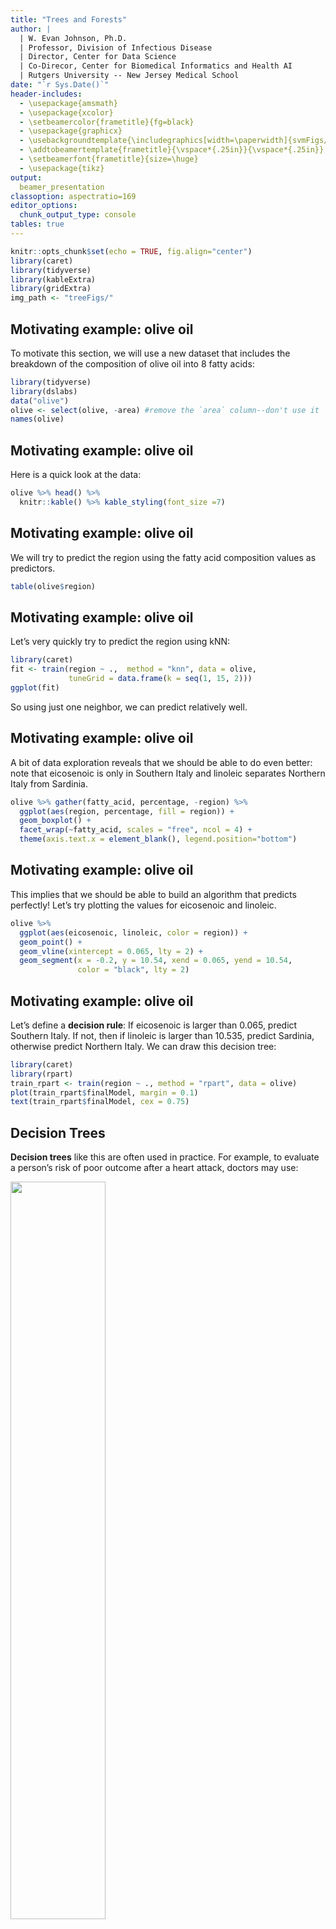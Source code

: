 ```yaml
---
title: "Trees and Forests"
author: | 
  | W. Evan Johnson, Ph.D.
  | Professor, Division of Infectious Disease
  | Director, Center for Data Science
  | Co-Direcor, Center for Biomedical Informatics and Health AI
  | Rutgers University -- New Jersey Medical School
date: "`r Sys.Date()`"
header-includes:
  - \usepackage{amsmath}
  - \usepackage{xcolor}
  - \setbeamercolor{frametitle}{fg=black}
  - \usepackage{graphicx}
  - \usebackgroundtemplate{\includegraphics[width=\paperwidth]{svmFigs/RH_template_Page_2.png}}
  - \addtobeamertemplate{frametitle}{\vspace*{.25in}}{\vspace*{.25in}}
  - \setbeamerfont{frametitle}{size=\huge}
  - \usepackage{tikz}
output: 
  beamer_presentation
classoption: aspectratio=169 
editor_options: 
  chunk_output_type: console
tables: true
---
```


```r
knitr::opts_chunk$set(echo = TRUE, fig.align="center")
library(caret)
library(tidyverse)
library(kableExtra)
library(gridExtra)
img_path <- "treeFigs/"
```


## Motivating example: olive oil
To motivate this section, we will use a new dataset that includes the breakdown of the composition of olive oil into 8 fatty acids:
```r
library(tidyverse)
library(dslabs)
data("olive")
olive <- select(olive, -area) #remove the `area` column--don't use it
names(olive) 
```

## Motivating example: olive oil
Here is a quick look at the data:
```r
olive %>% head() %>% 
  knitr::kable() %>% kable_styling(font_size =7)
```

## Motivating example: olive oil
\Large
We will try to predict the region using the fatty acid composition values as predictors.

```r
table(olive$region)
```

## Motivating example: olive oil
Let's very quickly try to predict the region using kNN:
\scriptsize
```r
library(caret)
fit <- train(region ~ .,  method = "knn", data = olive,
             tuneGrid = data.frame(k = seq(1, 15, 2))) 
ggplot(fit)
```

\normalsize So using just one neighbor, we can predict relatively well. 

## Motivating example: olive oil
A bit of data exploration reveals that we should be able to do even better: note that eicosenoic is only in Southern Italy and linoleic separates Northern Italy from Sardinia.

```r
olive %>% gather(fatty_acid, percentage, -region) %>%
  ggplot(aes(region, percentage, fill = region)) +
  geom_boxplot() +
  facet_wrap(~fatty_acid, scales = "free", ncol = 4) +
  theme(axis.text.x = element_blank(), legend.position="bottom")
```

## Motivating example: olive oil
This implies that we should be able to build an algorithm that predicts perfectly! Let's try plotting the values for eicosenoic and linoleic.

```r
olive %>% 
  ggplot(aes(eicosenoic, linoleic, color = region)) + 
  geom_point() +
  geom_vline(xintercept = 0.065, lty = 2) + 
  geom_segment(x = -0.2, y = 10.54, xend = 0.065, yend = 10.54, 
               color = "black", lty = 2)
```

## Motivating example: olive oil
Let's define a **decision rule**: If eicosenoic is larger than 0.065, predict Southern Italy. If not, then if linoleic is larger than $10.535$, predict Sardinia, otherwise predict Northern Italy. We can draw this decision tree:

```r
library(caret)
library(rpart)
train_rpart <- train(region ~ ., method = "rpart", data = olive)
plot(train_rpart$finalModel, margin = 0.1)
text(train_rpart$finalModel, cex = 0.75)
```

## Decision Trees
**Decision trees** like this are often used in practice. For example, to evaluate a person's risk of poor outcome after a heart attack, doctors may use:

\center
![](treeFigs/heartAttack.png){width=55%}

\scriptsize
([Source: Walton 2010 Informal Logic, Vol. 30, No. 2, pp. 159-184](https://papers.ssrn.com/sol3/Delivery.cfm/SSRN_ID1759289_code1486039.pdf?abstractid=1759289&mirid=1&type=2).)

## Decision Trees
\Large
A tree is a flow chart of yes or no questions. We define an algorithm that creates trees with predictions at the ends, referred to as __nodes__.

Regression and decision trees, or sometimes called **Classification and Regression Trees (CART)**, predict an outcome $Y$ by partitioning the predictors ${\bf X}$.

## Regression trees

For continuous outcomes, we call the method a __regression tree__. We use polling data to estimate the conditional expectation $f(x)=\mbox{E}(Y | X = x)$ with $Y$ the poll margin and $x$ the day. 

\small
```r
data("polls_2008")
polls_2008 %>% ggplot() + geom_point(aes(day, margin)) 
```

## Regression trees
\Large
The idea is to build a decision tree and, at the end of each __node__, obtain a predictor $\hat{y}$. 

Mathematically, we are partitioning the predictor space into $J$ non-overlapping regions, $R_1, R_2, \ldots, R_J$, and then for any predictor $x$ that falls within region $R_j$, estimate $f(x)$ with the average of the training observations $y_i$ for which the associated predictor $x_i$ is also in $R_j$.

## Regression trees
\Large
Regression trees create partitions recursively. We start the algorithm with one partition, the entire predictor space. In our simple first example, this space is the interval [-155, 1]. 

The first step will partition the space into two partitions. The second step will split one of these partitions into two and we will have three partitions, then four, then five, and so on.

## Regression trees
\Large
Let's take a look at what this algorithm does on the 2008 presidential election poll data. We will use the `rpart` function in the __rpart__ package.

```r
library(rpart)
fit <- rpart(margin ~ ., data = polls_2008)
```

## Regression trees
We can visually see where the splits were made:

```r
plot(fit, margin = 0.1)
text(fit, cex = 0.75)
```

## Regression trees
The first split is made on day -39.5, then split at day -86.5. The two resulting new partitions are split on days -49.5 and -117.5, respectively, and so on. The final estimate $\hat{f}(x)$ looks like this:

\footnotesize
```r
polls_2008 %>% 
  mutate(y_hat = predict(fit)) %>% ggplot() +
  geom_point(aes(day, margin)) + geom_step(aes(day, y_hat), col="red")
```

## Regression trees
\Large
Note that the algorithm stopped partitioning at 8. Every time we split and define two new partitions, our training set RSS decreases because our model has more flexibility to adapt to the training data. 

In fact, if you split until every point is its own partition, then RSS goes all the way down to 0. 

To avoid this, the algorithm sets a minimum for how much the RSS must improve for another partition to be added. This parameter is referred to as the __complexity parameter (cp)__.

## Regression trees
\Large
However, cp is not the only parameter --- another common parameter is the minimum number of observations required in order to split a partition. The argument used in the `rpart` function is `minsplit` and the default is 20. 

The `rpart` implementation of regression trees also permits users to determine a minimum number of observations in each node. The argument is `minbucket` and defaults to `round(minsplit/3)`. 

## Regression trees
If we set `cp = 0` and `minsplit = 2`, then our prediction is as flexible as possible and our predictor is our original data:

\footnotesize
```r
fit <- rpart(margin ~ ., data = polls_2008, 
             control = rpart.control(cp = 0, minsplit = 2))
polls_2008 %>% 
  mutate(y_hat = predict(fit)) %>% ggplot() +
  geom_point(aes(day, margin)) +  geom_step(aes(day, y_hat), col="red")
```

## Regression trees
If we already have a tree and want to apply a higher cp value, we can __prune__ the tree with the `prune` function:
\footnotesize
```r
pruned_fit <- prune(fit, cp = 0.01)
polls_2008 %>% mutate(y_hat = predict(pruned_fit)) %>% ggplot() +
  geom_point(aes(day, margin)) + geom_step(aes(day, y_hat), col="red")
```


## Regression trees
But how do we pick these parameters? We can use cross validation! Here is an example of using cross validation to choose cp:

\footnotesize
```r
library(caret)
train_rpart <- train(margin ~ ., method = "rpart",
                     tuneGrid = data.frame(cp = seq(0, 0.05, len = 25)),
                     data = polls_2008)
ggplot(train_rpart)
```

## Regression trees
To see the resulting tree, we access the `finalModel` and plot it:
\footnotesize
```r
plot(train_rpart$finalModel, margin = 0.1)
text(train_rpart$finalModel, cex = 0.75)
```

## Regression trees
And because we only have one predictor, we can actually plot $\hat{f}(x)$:
\footnotesize
```r
polls_2008 %>% 
  mutate(y_hat = predict(train_rpart)) %>% ggplot() +
  geom_point(aes(day, margin)) +
  geom_step(aes(day, y_hat), col="red")
```

## Classification (decision) trees
\Large
**Classification trees**, or **decision trees**, are used in prediction problems where the _outcome is categorical_. 

First, we form predictions by calculating which class is the most common among the training set observations within the partition, rather than taking the average in each partition (as we can't take the average of categories).

Second, we metrics such as the the __Gini Index__ and __Entropy__ to optimize our results.   

## Classification (decision) trees
\Large
To define the **Gini Index**, we define $\hat{p}_{j,k}$ as the proportion of observations in partition $j$ that are of class $k$. The Gini Index is defined as 

$$\mbox{Gini}(j) = \sum_{k=1}^K \hat{p}_{j,k}(1-\hat{p}_{j,k}).$$

In a perfect scenario, the outcomes in each of our partitions are all of the same category since this will permit perfect accuracy. The _Gini Index_ would be 0, and becomes larger the more we deviate from this scenario. 

## Classification (decision) trees
\Large
The __Entropy__ is defined as

$$\mbox{entropy}(j) = -\sum_{k=1}^K \hat{p}_{j,k}\log(\hat{p}_{j,k}),$$ 

with $0 \times \log(0)$ defined as 0. 

## Classification (decision) trees
Lets look at how a classification tree performs on the following dataset:
```r
data("mnist_27")

plot_cond_prob <- function(p_hat=NULL){
  tmp <- mnist_27$true_p
  if(!is.null(p_hat)){
    tmp <- mutate(tmp, p=p_hat)
  }
  tmp %>% ggplot(aes(x_1, x_2, z=p, fill=p)) +
  geom_raster(show.legend = FALSE) +
  scale_fill_gradientn(colors=c("#F8766D","white","#00BFC4")) +
  stat_contour(breaks=c(0.5),color="black")
}

p1 <- mnist_27$train %>% 
  ggplot(aes(x_1,x_2,col=y)) + geom_point() +
  ggtitle("Scatterplot of the data")

p2 <- plot_cond_prob() + ggtitle("True conditional probability")

grid.arrange(p1, p2, nrow=1)

```

## Classification (decision) trees
```r
plot_cond_prob <- function(p_hat=NULL){
  tmp <- mnist_27$true_p
  if(!is.null(p_hat)){
    tmp <- mutate(tmp, p=p_hat)
  }
  tmp %>% ggplot(aes(x_1, x_2, z=p, fill=p)) +
  geom_raster(show.legend = FALSE) +
  scale_fill_gradientn(colors=c("#F8766D","white","#00BFC4")) +
  stat_contour(breaks=c(0.5),color="black")
}
```

Trying classification trees with different complexities:
\footnotesize
```r
train_rpart <- train(y ~ ., method = "rpart", data = mnist_27$train,
                     tuneGrid = data.frame(cp = seq(0.0, 0.1, len = 30)))
plot(train_rpart)
```

## Classification (decision) trees
The accuracy achieved by this approach is better than what we got with regression, but is not as good as what we achieved with kernel methods:

```r
y_hat <- predict(train_rpart, mnist_27$test)
confusionMatrix(y_hat, mnist_27$test$y)$overall["Accuracy"]
```

## Classification (decision) trees
The conditional probability shows us the limitations of classification trees:

```r
library(gridExtra)
p1 <- plot_cond_prob() + ggtitle("True conditional probability")

p2 <- plot_cond_prob(predict(train_rpart, newdata = mnist_27$true_p, type = "prob")[,2]) +
  ggtitle("Decision Tree")

grid.arrange(p2, p1, nrow=1)
```

## Classification (decision) trees

Classification trees have certain advantages that make them very useful. 

* They are highly interpretable, even more so than linear models. 
* They are easy to visualize (if small enough).  
* They can model human decision processes and don't require use of dummy predictors for categorical variables. 

On the other hand: 

* The approach via recursive partitioning can easily over-train and is therefore a bit harder to train than, for example, linear regression or kNN. 
* In terms of accuracy, it is rarely the best performing method since it is not very flexible and is highly unstable to changes in training data. 

Random forests, explained next, improve on several of these shortcomings.

## Random forests
\Large
**Random forests** are a *very popular* and *very useful* machine learning approach that addresses the shortcomings of decision trees. The goal is to improve prediction performance and reduce instability by __averaging__ multiple decision trees. 

The first step is __bootstrap aggregation__ or __bagging__. We will generate many regression or classification trees, and then form a final prediction based on the average of all these trees. These two features combined explain the name: the bootstrap makes the individual trees **randomly** different, and the combination of trees is the **forest**. 


## Random forests
\Large
The specific steps are as follows.

1\. Build $B$ decision trees, $T_1, T_2, \dots, T_B$. using the training set. We later explain how we ensure they are different.

2\. For every observation in the test set, form a prediction $\hat{y}_j$ using tree $T_j$.

3\. For continuous outcomes, form a final prediction with the average $\hat{y} = \frac{1}{B} \sum_{j=1}^B \hat{y}_j$. For categorical data classification, predict $\hat{y}$ with majority vote (most frequent class among $\hat{y}_1, \dots, \hat{y}_T$).
     
## Random forests
\Large
We use randomness in two ways to get different trees. Let $N$ be the number of observations in the training set. To create $T_j, \, j=1,\ldots,B$ we do the following:

1\. Create a bootstrap training set by **sampling $N$ observations** from the training set *with replacement*. This is the first way to induce randomness. 
    
2\. **Randomly selecting predictor variables**, ${\bf x}$, to be included (or excluded) in the building of each tree. A different random subset is selected for each tree.

## Random forests
We will demonstrate how this works by fitting a random forest to the 2008 polls data.  We will use the __randomForest__ package:

\small
```r
library(randomForest)
fit <- randomForest(margin~., data = polls_2008) 
fit
```

## Random forests
Note that if we apply the function `plot` to the resulting object, we see how the error rate of our algorithm changes as we add trees. 

```r
plot(fit,main='')
```

## Random forests
In this case, the accuracy improves as we add more trees until about 30 trees where accuracy stabilizes.The results for this random forest looks like this:
\footnotesize
```r
polls_2008 %>% 
  mutate(y_hat = predict(fit, newdata = polls_2008)) %>% ggplot() + 
  geom_point(aes(day, margin)) + geom_line(aes(day, y_hat), col="red")
```

##
Here we see each of the bootstrap samples for several values of $b$:

```r
set.seed(1)
ntrees <- 50
XLIM <- range(polls_2008$day)
YLIM <- range(polls_2008$margin)

if(!file.exists(file.path(img_path,"rf.gif"))){
  sum <- rep(0,nrow(polls_2008))
  res <- vector("list", ntrees)
  animation::saveGIF({
    for(i in 0:ntrees){
      if(i==0){
        with(polls_2008, plot(day, margin, pch = 1, main = "Data", xlim=XLIM,
                              ylim=YLIM,
                              xlab = "Days", ylab="Obama - McCain"))
      } else{
        ind <- sort(sample(1:nrow(polls_2008), replace = TRUE))
        tmp <- polls_2008[ind,]
        fit <- rpart(margin~day, data = tmp)
        pred <- predict(fit, newdata = tmp)
        res[[i]] <- tibble(day = tmp$day, margin=pred)
        pred <- predict(fit, newdata = polls_2008)
        sum <- sum+pred
        avg <- sum/i
        with(tmp, plot(day,margin, pch=1, xlim=XLIM, ylim=YLIM, type="n",
                       xlab = "Days", ylab="Obama - McCain",
                       main=ifelse(i==1, paste(i, "tree"),paste(i, "trees"))))
        for(j in 1:i){
          with(res[[j]], lines(day, margin, type="s", col="grey", lty=2))
        }
        with(tmp, points(day,margin, pch=1))
        with(res[[i]], lines(day, margin, type="s",col="azure4",lwd=2))
        lines(polls_2008$day, avg, lwd=3, col="blue")
      }
    }
    for(i in 1:5){
      with(polls_2008, plot(day, margin, pch = 1, main="Final", xlim=XLIM, ylim=YLIM,
                            xlab = "Days", ylab="Obama - McCain"))
      lines(polls_2008$day, avg, lwd=3, col="blue")
    }
  }, movie.name = "treeFigs/rf.gif", ani.loop=0, ani.delay =50)
}  

if(knitr::is_html_output()){
  knitr::include_graphics(file.path(img_path,"rf.gif"))
} else {
  sum <- rep(0,nrow(polls_2008))
  res <- vector("list", ntrees)

  show <- c(1, 5, 25, 50) 
  for(i in 0:ntrees){
      if(i==0){
        with(polls_2008, plot(day, margin, pch = 1, main = "Data", xlim=XLIM,
                              ylim=YLIM,
                              xlab = "Days", ylab="Obama - McCain"))
      } else{
        ind <- sort(sample(1:nrow(polls_2008), replace = TRUE))
        tmp <- polls_2008[ind,]
        fit <- rpart(margin~day, data = tmp)
        pred <- predict(fit, newdata = tmp)
        res[[i]] <- tibble(day = tmp$day, margin=pred)
        pred <- predict(fit, newdata = polls_2008)
        sum <- sum+pred
        avg <- sum/i
        if(i %in% show){
          with(tmp, plot(day,margin, pch=1, xlim=XLIM, ylim=YLIM, type="n",
                         xlab = "Days", ylab="Obama - McCain",
                         main=ifelse(i==1, paste(i, "tree"),paste(i, "trees"))))
          for(j in 1:i){
            with(res[[j]], lines(day, margin, type="s", col="grey", lty=2))
          }
          with(tmp, points(day,margin, pch=1))
          with(res[[i]], lines(day, margin, type="s",col="azure4",lwd=2))
          lines(polls_2008$day, avg, lwd=3, col="blue")
        }
      }
  }
  with(polls_2008, plot(day, margin, pch = 1, main="Final", xlim=XLIM, ylim=YLIM,
                        xlab = "Days", ylab="Obama - McCain"))
  lines(polls_2008$day, avg, lwd=3, col="blue")
}
```


## Random forests
Here is the random forest fit for our digits example based on two predictors:

```r
library(randomForest)
train_rf <- randomForest(y ~ ., data=mnist_27$train)

confusionMatrix(predict(train_rf, mnist_27$test),
                mnist_27$test$y)$overall["Accuracy"]
```

## Random forests
Here is what the conditional probabilities look like:

```r
p1 <- plot_cond_prob() + ggtitle("True conditional probability")

p2 <- plot_cond_prob(predict(train_rf, newdata = mnist_27$true_p, type = "prob")[,2]) +
  ggtitle("Random Forest")

grid.arrange(p2, p1, nrow=1)
```

## Random forests
\Large
Visualizing the estimate shows that, although we obtain high accuracy, it appears that there is room for improvement by making the estimate smoother. This could be achieved by changing the parameter that controls the minimum number of data points in the nodes of the tree. The larger this minimum, the smoother the final estimate will be. We can train the parameters of the random forest. 

## Random forests
\Large
We can use the __caret__ package to optimize over the minimum node size:

```r
nodesize <- seq(1, 51, 10)
acc <- sapply(nodesize, function(ns){
  train(y ~ ., method = "rf", data = mnist_27$train, 
        tuneGrid = data.frame(mtry = 2), 
        nodesize = ns)$results$Accuracy })
plot(nodesize, acc)
```

## Random forests
```r
nodesize <- seq(1, 51, 10)
acc <- sapply(nodesize, function(ns){
  train(y ~ ., method = "rf", data = mnist_27$train, 
        tuneGrid = data.frame(mtry = 2), 
        nodesize = ns)$results$Accuracy })
plot(nodesize, acc)
```

## Random forests
We can now fit the random forest with the optimized minimum node size to the entire training data and evaluate performance on the test data.

```r
train_rf_2 <- randomForest(y ~ ., data=mnist_27$train,
                        nodesize = nodesize[which.max(acc)])

confusionMatrix(predict(train_rf_2, mnist_27$test),
                mnist_27$test$y)$overall["Accuracy"]
```

## Random forests
The selected model improves accuracy and provides a smoother estimate.

```r
p1 <- plot_cond_prob() + ggtitle("True conditional probability")

p2 <- plot_cond_prob(predict(train_rf_2, newdata = mnist_27$true_p, type="prob")[,2]) +
  ggtitle("Random Forest")

grid.arrange(p2, p1, nrow=1)
```


## Random forests
Note that we can avoid writing our own code by using other random forest implementations as described in the [__caret manual__](http://topepo.github.io/caret/available-models.html).

Random forest often performs well in many examples, however, a disadvantage of random forests is that we lose interpretability. 

An approach that helps with interpretability is to examine __variable importance__. To define _variable importance_, we count how often a predictor is used in the individual trees. [You can learn more about it by clicking here](https://web.stanford.edu/~hastie/Papers/ESLII.pdf). 

The `caret package` includes the function `varImp` that extracts variable importance from any model in which the calculation is implemented.


## Session Info
\tiny
```r
sessionInfo()
```
